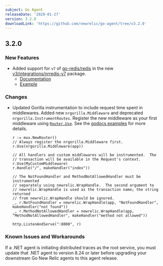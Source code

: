 ```yaml
---
subject: Go Agent
releaseDate: '2020-01-27'
version: 3.2.0
downloadLink: 'https://github.com/newrelic/go-agent/tree/v3.2.0'
---
```


## 3.2.0

### New Features

* Added support for `v7` of [go-redis/redis](https://github.com/go-redis/redis) in the new [v3/integrations/nrredis-v7](https://godoc.org/github.com/newrelic/go-agent/v3/integrations/nrredis-v7) package.
  * [Documentation](https://godoc.org/github.com/newrelic/go-agent/v3/integrations/nrredis-v7)
  * [Example](https://github.com/newrelic/go-agent/blob/master/v3/integrations/nrredis-v7/example/main.go)

### Changes

* Updated Gorilla instrumentation to include request time spent in middlewares. Added new `nrgorilla.Middleware` and deprecated `nrgorilla.InstrumentRoutes`. Register the new middleware as your first middleware using [`Router.Use`](https://godoc.org/github.com/gorilla/mux#Router.Use). See the [godocs examples](https://godoc.org/github.com/newrelic/go-agent/v3/integrations/nrgorilla) for more details.

  ```
  r := mux.NewRouter()
  // Always register the nrgorilla.Middleware first.
  r.Use(nrgorilla.Middleware(app))

  // All handlers and custom middlewares will be instrumented.  The
  // transaction will be available in the Request's context.
  r.Use(MyCustomMiddleware)
  r.Handle("/", makeHandler("index"))

  // The NotFoundHandler and MethodNotAllowedHandler must be instrumented
  // separately using newrelic.WrapHandle.  The second argument to
  // newrelic.WrapHandle is used as the transaction name; the string returned
  // from newrelic.WrapHandle should be ignored.
  _, r.NotFoundHandler = newrelic.WrapHandle(app, "NotFoundHandler", makeHandler("not found"))
  _, r.MethodNotAllowedHandler = newrelic.WrapHandle(app, "MethodNotAllowedHandler", makeHandler("method not allowed"))

  http.ListenAndServe(":8000", r)
  ```

### Known Issues and Workarounds

If a .NET agent is initiating distributed traces as the root service, you must update that .NET agent to version 8.24 or later before upgrading your downstream Go New Relic agents to this agent release.
